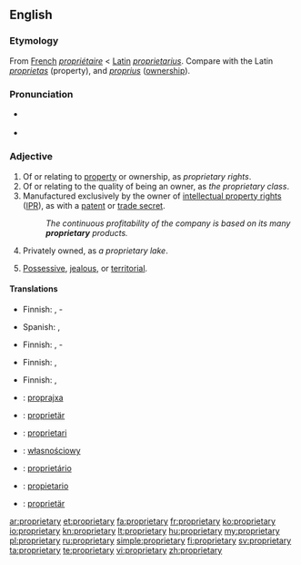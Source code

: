 ==English==

===Etymology===
From [[French]] ''[[propriétaire]]'' < [[Latin]] ''[[proprietarius]]''. Compare with the Latin ''[[proprietas]]'' (property), and ''[[proprius]]'' ([[ownership]]).

===Pronunciation===
* {{a|US}} {{IPA|/prəˈprɑɪ.ə.teɪɹ.i/}}
* {{audio|En-us-proprietary.ogg|Audio (US)}}

===Adjective===
{{en-adj}}

# Of or relating to [[property]] or ownership, as ''proprietary rights''.
# Of or relating to the quality of being an owner, as ''the proprietary class''.
# Manufactured exclusively by the owner of [[intellectual property right]]s ([[IPR]]), as with a [[patent]] or [[trade secret]].
#: ''The continuous profitability of the company is based on its many '''proprietary''' products.''
# Privately owned, as ''a proprietary lake''.
# {{context|of a person}} [[possessive|Possessive]], [[jealous]], or [[territorial]].

====Translations====
{{trans-top|relating to property or ownership}}
* Finnish: {{t+|fi|oma}}, {{t-|fi|omistus}}-
{{trans-mid}}
* Spanish: {{t|es|propietario}}, {{t|es|de propiedad}}
{{trans-bottom}}

{{trans-top|of or relating to the quality of being an owner}}
* Finnish: {{t-|fi|omistava}}, {{t+|fi|omistaja}}-
{{trans-mid}}
{{trans-bottom}}

{{trans-top|manufactured exclusively by the IPR owner}}
* Finnish: {{t+|fi|alkuperäinen}}, {{t|fi|alkuperäis-}}
{{trans-mid}}
{{trans-bottom}}

{{trans-top|privately owned}}
* Finnish: {{t+|fi|yksityinen}}, {{t-|fi|yksityis-}}
{{trans-mid}}
{{trans-bottom}}

{{checktrans-top}}
* {{ttbc|Esperanto}}: [[proprajxa]]
* {{ttbc|German}}: [[proprietär]]
* {{ttbc|Interlingua}}: [[proprietari]]
* {{ttbc|Polish}}: [[własnościowy]]
* {{ttbc|Portuguese}}: [[proprietário]]
* {{ttbc|Spanish}}: [[propietario]]
* {{ttbc|Swedish}}: [[proprietär]]
{{trans-bottom}}

[[ar:proprietary]]
[[et:proprietary]]
[[fa:proprietary]]
[[fr:proprietary]]
[[ko:proprietary]]
[[io:proprietary]]
[[kn:proprietary]]
[[lt:proprietary]]
[[hu:proprietary]]
[[my:proprietary]]
[[pl:proprietary]]
[[ru:proprietary]]
[[simple:proprietary]]
[[fi:proprietary]]
[[sv:proprietary]]
[[ta:proprietary]]
[[te:proprietary]]
[[vi:proprietary]]
[[zh:proprietary]]